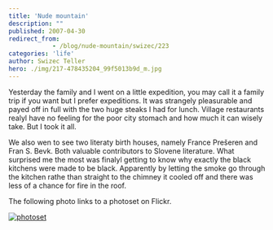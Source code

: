 ```yaml
---
title: 'Nude mountain'
description: ""
published: 2007-04-30
redirect_from: 
            - /blog/nude-mountain/swizec/223
categories: 'life'
author: Swizec Teller
hero: ./img/217-478435204_99f5013b9d_m.jpg
---
```

Yesterday the family and I went on a little expedition, you may call it a family trip if you want but I prefer expeditions. It was strangely pleasurable and payed off in full with the two huge steaks I had for lunch. Village restaurants realyl have no feeling for the poor city stomach and how much it can wisely take. But I took it all.

We also wen to see two literaty birth houses, namely France Prešeren and Fran S. Bevk. Both valuable contributors to Slovene literature. What surprised me the most was finalyl getting to know why exactly the black kitchens were made to be black. Apparently by letting the smoke go through the kitchen rathe than straight to the chimney it cooled off and there was less of a chance for fire in the roof.

The following photo links to a photoset on Flickr.

[![photoset](./img/217-478435204_99f5013b9d_m.jpg "photoset")](http://flickr.com/photos/7280946@N06/sets/72157600160027396/)